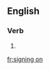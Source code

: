 ==English==

===Verb===
{{head|en|present participle}}

# {{present participle of|sign on|lang=en|nocat=1}}

[[fr:signing on]]